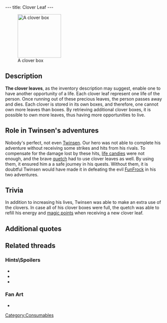 ---
title: Clover Leaf
---

[[Image:Clover_box.jpg|right|139px|thumb|A clover box]]

{{Quote|
Quote=Lucky Clover Leaf: using this clover leaf will use up one of your chances to revitalise yourself to a maximum.|
Character=Inventory description}}

==Description==
'''The clover leaves''', as the inventory description may suggest, enable one to have another opportunity of a life. Each clover leaf represent one life of the person. Once running out of these precious leaves, the person passes away and dies. Each clover is stored in its own boxes, and therefore, one cannot own more leaves than boxes. By retrieving additional clover boxes, it is possible to own more leaves, thus having more opportunities to live.

==Role in Twinsen's adventures==
Nobody's perfect, not even [[Twinsen]]. Our hero was not able to complete his adventure without receiving some strikes and hits from his rivals. To compensate for the damage lost by these hits, [[life candies]] were not enough, and the brave [[quetch]] had to use clover leaves as well. By using them, it ensured him a a safe journey in his quests. Without them, it is doubtful Twinsen would have made it in defeating the evil [[FunFrock]] in his two adventures.

==Trivia==
In addition to increasing his lives, Twinsen was able to make an extra use of the clovers. In case all of his clover boxes were full, the quetch was able to refill his energy and [[magic points]] when receiving a new clover leaf.

==Additional quotes==
{{Quote|
Quote=This Lucky Clover Leaf gives you the benefit of an additional life.|
Character=Inventory description}}
{{Quote|
Quote=Locations of several clover leaves and boxes: There is a box for clover leaves in the sewers of Citadel island, and another in the basement of the tavern; one clover leaf is guarded by a soldier who is located behind sandbags. Another is guarded by a clone in the middle of the ruins on Principal island. Another one is on the roof of the Maritime Museum. Another is guarded by a groboclone to the right of the Teleportation Center's entrance. Another is guarded by a soldier in front of FunFrock's fortress.|
Character=List with clover boxes locations}}
{{Quote|
Quote=Do what I do: gather up the clover leaves and the boxes. You need one box to hold each clover leaf. Each clover leaf will give you another chance when you are in an extremely dangerous situation.|
Character=A [[rabbibunny]]}}
{{Quote|
Quote=You know Julia? She is a nice girl. She watches a bit too much TV, but there is some truth in her story: someone left a box for clover leaves on the islet in front of my house. It is too shallow for a boat to get there by water, and since the bridge leading to the islet has collapsed, the only way to get there is to fly.|
Character=Beatrice}}

==Related threads==
===Hints\Spoilers===
* {{thread|id=2094|title=The lost clover box?}}
* {{thread|id=1297|title=Clover boxes}}
* {{thread|id=442|title=how many clover boxes did you find?}}

===Fan Art===
* {{post|id=112171|title=Lba3}}

[[Category:Consumables]]